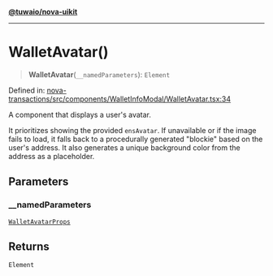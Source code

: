 [**@tuwaio/nova-uikit**](../../../README.md)

***

# WalletAvatar()

> **WalletAvatar**(`__namedParameters`): `Element`

Defined in: [nova-transactions/src/components/WalletInfoModal/WalletAvatar.tsx:34](https://github.com/TuwaIO/nova-uikit/blob/a9a3dcd0c2fff2c7055f9e3e89db0574c74d1153/packages/nova-transactions/src/components/WalletInfoModal/WalletAvatar.tsx#L34)

A component that displays a user's avatar.

It prioritizes showing the provided `ensAvatar`. If unavailable or if the image fails to load,
it falls back to a procedurally generated "blockie" based on the user's address.
It also generates a unique background color from the address as a placeholder.

## Parameters

### \_\_namedParameters

[`WalletAvatarProps`](../type-aliases/WalletAvatarProps.md)

## Returns

`Element`
